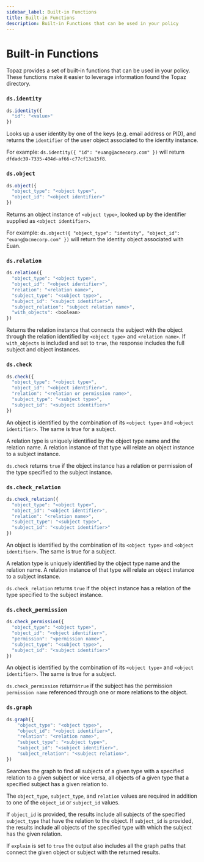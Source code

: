 ```yaml
---
sidebar_label: Built-in Functions
title: Built-in Functions
description: Built-in Functions that can be used in your policy
---
```


# Built-in Functions

Topaz provides a set of built-in functions that can be used in your policy. These functions make it easier to leverage information found the Topaz directory.

### `ds.identity`
```js
ds.identity({
  "id": "<value>"
})
```
Looks up a user identity by one of the keys (e.g. email address or PID), and returns the `identifier` of the user object associated to the identity instance.

For example: `ds.identity({ "id": "euang@acmecorp.com" })` will return `dfdadc39-7335-404d-af66-c77cf13a15f8`.

### `ds.object`
```js
ds.object({
  "object_type": "<object type>",
  "object_id": "<object identifier>"
})
```
Returns an object instance of `<object type>`, looked up by the identifier supplied as `<object identifier>`.

For example: `ds.object({ "object_type": "identity", "object_id": "euang@acmecorp.com" })` will return the identity object associated with Euan.

### `ds.relation`

```js
ds.relation({
  "object_type": "<object type>",
  "object_id": "<object identifier>",
  "relation": "<relation name>",
  "subject_type": "<subject type>",
  "subject_id": "<subject identifier>",
  "subject_relation": "subject relation name>",
  "with_objects": <boolean>
})
```
Returns the relation instance that connects the subject with the object through the relation identified by `<object type>` and `<relation name>`.
If `with_objects` is included and set to `true`, the response includes the full subject and object instances.

### `ds.check`

```js
ds.check({
  "object_type": "<object type>",
  "object_id": "<object identifier>",
  "relation": "<relation or permission name>",
  "subject_type": "<subject type>",
  "subject_id": "<subject identifier>"
})
```

An object is identified by the combination of its `<object type>` and `<object identifier>`. The same is true for a subject.

A relation type is uniquely identified by the object type name and the relation name. A relation instance of that type will relate an object instance to a subject instance.

`ds.check` returns `true` if the object instance has a relation or permission of the type specified to the subject instance.


### `ds.check_relation`

```js
ds.check_relation({
  "object_type": "<object type>",
  "object_id": "<object identifier>",
  "relation": "<relation name>",
  "subject_type": "<subject type>",
  "subject_id": "<subject identifier>"
})
```
An object is identified by the combination of its `<object type>` and `<object identifier>`. The same is true for a subject.

A relation type is uniquely identified by the object type name and the relation name. A relation instance of that type will relate an object instance to a subject instance.

`ds.check_relation` returns `true` if the object instance has a relation of the type specified to the subject instance.

### `ds.check_permission`

```js
ds.check_permission({
  "object_type": "<object type>",
  "object_id": "<object identifier>",
  "permission": "<permission name>",
  "subject_type": "<subject type>",
  "subject_id": "<subject identifier>"
})
```
An object is identified by the combination of its `<object type>` and `<object identifier>`. The same is true for a subject.

`ds.check_permission` returns`true` if the subject has the permission `permission name` referenced through one or more relations to the object.

### `ds.graph`

```js
ds.graph({
    "object_type": "<object type>",
    "object_id": "<object identifier>",
    "relation": "<relation name>",
    "subject_type": "<subject type>",
    "subject_id": "<subject identifier>",
    "subject_relation": "<subject relation>",
})
```

Searches the graph to find all subjects of a given type with a specified relation to a given subject or vice versa, all objects of a given type that a specified subject has a given relation to.

The `object_type`, `subject_type`, and `relation` values are required in addition to one of the `object_id` or `subject_id` values.

If `object_id` is provided, the results include all subjects of the specified `subject_type` that have the relation to the object.
If `subject_id` is provided, the results include all objects of the specified type with which the subject has the given relation.

If `explain` is set to `true` the output also includes all the graph paths that connect the given object or subject with the returned results.
